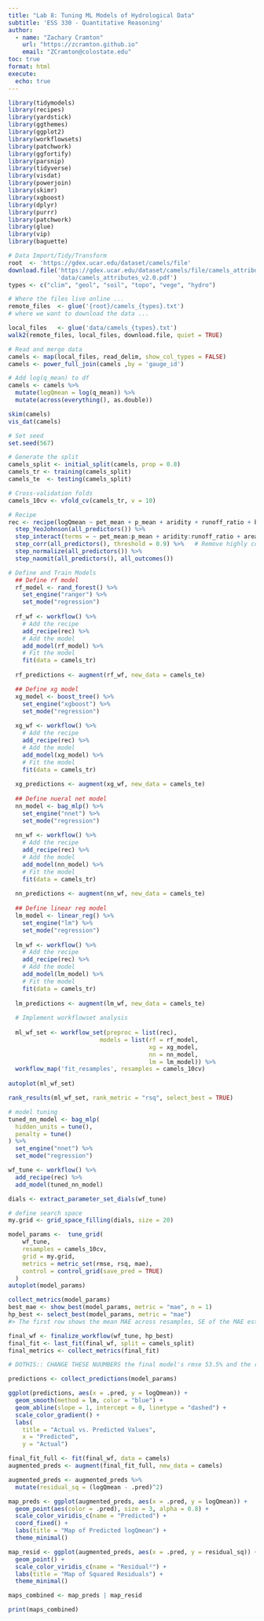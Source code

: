 ```yaml
---
title: "Lab 8: Tuning ML Models of Hydrological Data"
subtitle: 'ESS 330 - Quantitative Reasoning'
author:
  - name: "Zachary Cramton"
    url: "https://zcramton.github.io"
    email: "ZCramton@colostate.edu"
toc: true
format: html
execute:
  echo: true
---
```

```r
library(tidymodels)
library(recipes)
library(yardstick)
library(ggthemes)
library(ggplot2)
library(workflowsets)
library(patchwork)
library(ggfortify)
library(parsnip)
library(tidyverse)
library(visdat)
library(powerjoin)
library(skimr)
library(xgboost)
library(dplyr)
library(purrr)
library(patchwork)
library(glue)
library(vip)
library(baguette)

# Data Import/Tidy/Transform	
root  <- 'https://gdex.ucar.edu/dataset/camels/file'
download.file('https://gdex.ucar.edu/dataset/camels/file/camels_attributes_v2.0.pdf', 
              'data/camels_attributes_v2.0.pdf')
types <- c("clim", "geol", "soil", "topo", "vege", "hydro")

# Where the files live online ...
remote_files  <- glue('{root}/camels_{types}.txt')
# where we want to download the data ...

local_files   <- glue('data/camels_{types}.txt')
walk2(remote_files, local_files, download.file, quiet = TRUE)

# Read and merge data
camels <- map(local_files, read_delim, show_col_types = FALSE) 
camels <- power_full_join(camels ,by = 'gauge_id') 

# Add log(q_mean) to df
camels <- camels %>% 
  mutate(logQmean = log(q_mean)) %>% 
  mutate(across(everything(), as.double))

skim(camels)
vis_dat(camels)

```

```r
# Set seed
set.seed(567)

# Generate the split
camels_split <- initial_split(camels, prop = 0.8)
camels_tr <- training(camels_split)
camels_te  <- testing(camels_split)

# Cross-validation folds
camels_10cv <- vfold_cv(camels_tr, v = 10)

# Recipe
rec <- recipe(logQmean ~ pet_mean + p_mean + aridity + runoff_ratio + baseflow_index + slope_mean + area_geospa_fabric, data = camels_tr) %>% 
  step_YeoJohnson(all_predictors()) %>% 
  step_interact(terms = ~ pet_mean:p_mean + aridity:runoff_ratio + area_geospa_fabric:slope_mean) %>% 
  step_corr(all_predictors(), threshold = 0.9) %>%   # Remove highly correlated predictors to avoid multicollinearity.
  step_normalize(all_predictors()) %>% 
  step_naomit(all_predictors(), all_outcomes())

# Define and Train Models
  ## Define rf model
  rf_model <- rand_forest() %>% 
    set_engine("ranger") %>% 
    set_mode("regression")
  
  rf_wf <- workflow() %>%
    # Add the recipe
    add_recipe(rec) %>%
    # Add the model
    add_model(rf_model) %>%
    # Fit the model
    fit(data = camels_tr)
   
  rf_predictions <- augment(rf_wf, new_data = camels_te) 

  ## Define xg model
  xg_model <- boost_tree() %>% 
    set_engine("xgboost") %>% 
    set_mode("regression")
  
  xg_wf <- workflow() %>%
    # Add the recipe
    add_recipe(rec) %>%
    # Add the model
    add_model(xg_model) %>%
    # Fit the model
    fit(data = camels_tr)
  
  xg_predictions <- augment(xg_wf, new_data = camels_te)
  
  ## Define nueral net model
  nn_model <- bag_mlp() %>% 
    set_engine("nnet") %>% 
    set_mode("regression")
  
  nn_wf <- workflow() %>%
    # Add the recipe
    add_recipe(rec) %>%
    # Add the model
    add_model(nn_model) %>%
    # Fit the model
    fit(data = camels_tr)
  
  nn_predictions <- augment(nn_wf, new_data = camels_te)
  
  ## Define linear reg model
  lm_model <- linear_reg() %>% 
    set_engine("lm") %>% 
    set_mode("regression")
  
  lm_wf <- workflow() %>%
    # Add the recipe
    add_recipe(rec) %>%
    # Add the model
    add_model(lm_model) %>%
    # Fit the model
    fit(data = camels_tr)
  
  lm_predictions <- augment(lm_wf, new_data = camels_te) 
  
  # Implement workflowset analysis
  
  ml_wf_set <- workflow_set(preproc = list(rec),
                          models = list(rf = rf_model, 
                                        xg = xg_model, 
                                        nn = nn_model, 
                                        lm = lm_model)) %>%
  workflow_map('fit_resamples', resamples = camels_10cv) 
  
autoplot(ml_wf_set)

rank_results(ml_wf_set, rank_metric = "rsq", select_best = TRUE)
```

```r
# model tuning
tuned_nn_model <- bag_mlp(
  hidden_units = tune(), 
  penalty = tune()
) %>%
  set_engine("nnet") %>%
  set_mode("regression")

wf_tune <- workflow() %>% 
  add_recipe(rec) %>% 
  add_model(tuned_nn_model)

dials <- extract_parameter_set_dials(wf_tune)

# define search space
my.grid <- grid_space_filling(dials, size = 20)

model_params <-  tune_grid(
    wf_tune,
    resamples = camels_10cv,
    grid = my.grid,
    metrics = metric_set(rmse, rsq, mae),
    control = control_grid(save_pred = TRUE)
  )
autoplot(model_params)

collect_metrics(model_params)
best_mae <- show_best(model_params, metric = "mae", n = 1)
hp_best <- select_best(model_params, metric = "mae")
#> The first row shows the mean MAE across resamples, SE of the MAE estimate, # of resamples, and mean SE. Penalty is the best hyperparameter set for this model. 

final_wf <- finalize_workflow(wf_tune, hp_best)
final_fit <- last_fit(final_wf, split = camels_split)
final_metrics <- collect_metrics(final_fit)

# DOTHIS:: CHANGE THESE NUUMBERS the final model's rmse 53.5% and the rsq is 78%. This means that 78% of the variance is explained by the model. This is a decent number. The rmse is the average prediction error, and this percentage is above 50% which is a pretty high error amount. This model is reasonably good, but the rmse suggests plenty of room for improvement. 

predictions <- collect_predictions(model_params)

ggplot(predictions, aes(x = .pred, y = logQmean)) +
  geom_smooth(method = lm, color = "blue") +
  geom_abline(slope = 1, intercept = 0, linetype = "dashed") +
  scale_color_gradient() +
  labs(
    title = "Actual vs. Predicted Values", 
    x = "Predicted", 
    y = "Actual")

final_fit_full <- fit(final_wf, data = camels)
augmented_preds <- augment(final_fit_full, new_data = camels)

augmented_preds <- augmented_preds %>% 
  mutate(residual_sq = (logQmean - .pred)^2)

map_preds <- ggplot(augmented_preds, aes(x = .pred, y = logQmean)) +
  geom_point(aes(color = .pred), size = 3, alpha = 0.8) +
  scale_color_viridis_c(name = "Predicted") +
  coord_fixed() +
  labs(title = "Map of Predicted logQmean") +
  theme_minimal()

map_resid <- ggplot(augmented_preds, aes(x = .pred, y = residual_sq)) +
  geom_point() +
  scale_color_viridis_c(name = "Residual²") +
  labs(title = "Map of Squared Residuals") +
  theme_minimal()

maps_combined <- map_preds | map_resid

print(maps_combined)

```

